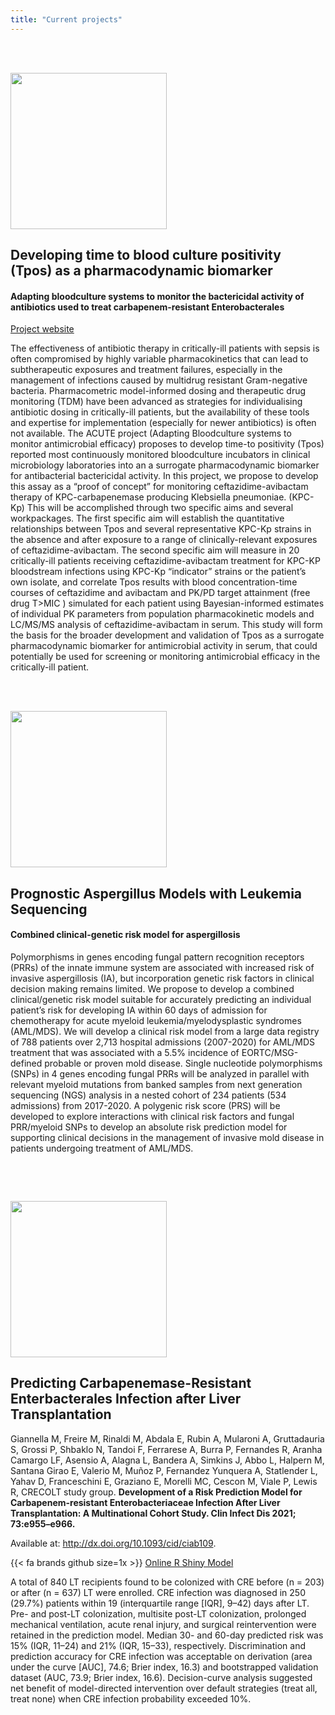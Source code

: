 ```yaml
---
title: "Current projects"
---
```


<br><br>

![](images/acute.png){fig-align="center" width="250"}

## Developing time to blood culture positivity (Tpos) as a pharmacodynamic biomarker

#### Adapting bloodculture systems to monitor the bactericidal activity of antibiotics used to treat carbapenem-resistant Enterobacterales

[Project website](http://www.acuteblood.com)

The effectiveness of antibiotic therapy in critically-ill patients with sepsis is often compromised by highly variable pharmacokinetics that can lead to subtherapeutic exposures and treatment failures, especially in the management of infections caused by multidrug resistant Gram-negative bacteria. Pharmacometric model-informed dosing and therapeutic drug monitoring (TDM) have been advanced as strategies for individualising antibiotic dosing in critically-ill patients, but the availability of these tools and expertise for implementation (especially for newer antibiotics) is often not available. The ACUTE project (Adapting Bloodculture systems to monitor antimicrobial efficacy) proposes to develop time-to positivity (Tpos) reported most continuously monitored bloodculture incubators in clinical microbiology laboratories into an a surrogate pharmacodynamic biomarker for antibacterial bactericidal activity. In this project, we propose to develop this assay as a “proof of concept” for monitoring ceftazidime-avibactam therapy of KPC-carbapenemase producing Klebsiella pneumoniae. (KPC-Kp) This will be accomplished through two specific aims and several workpackages. The first specific aim will establish the quantitative relationships between Tpos and several representative KPC-Kp strains in the absence and after exposure to a range of clinically-relevant exposures of ceftazidime-avibactam. The second specific aim will measure in 20 critically-ill patients receiving ceftazidime-avibactam treatment for KPC-KP bloodstream infections using KPC-Kp “indicator” strains or the patient’s own isolate, and correlate Tpos results with blood concentration-time courses of ceftazidime and avibactam and PK/PD target attainment (free drug T\>MIC ) simulated for each patient using Bayesian-informed estimates of individual PK parameters from population pharmacokinetic models and LC/MS/MS analysis of ceftazidime-avibactam in serum. This study will form the basis for the broader development and validation of Tpos as a surrogate pharmacodynamic biomarker for antimicrobial activity in serum, that could potentially be used for screening or monitoring antimicrobial efficacy in the critically-ill patient.

<br><br>

![](images/Prose%20study.png){fig-align="center" width="250"}

## Prognostic Aspergillus Models with Leukemia Sequencing

#### Combined clinical-genetic risk model for aspergillosis

Polymorphisms in genes encoding fungal pattern recognition receptors (PRRs) of the innate immune system are associated with increased risk of invasive aspergillosis (IA), but incorporation genetic risk factors in clinical decision making remains limited. We propose to develop a combined clinical/genetic risk model suitable for accurately predicting an individual patient’s risk for developing IA within 60 days of admission for chemotherapy for acute myeloid leukemia/myelodysplastic syndromes (AML/MDS). We will develop a clinical risk model from a large data registry of 788 patients over 2,713 hospital admissions (2007-2020) for AML/MDS treatment that was associated with a 5.5% incidence of EORTC/MSG-defined probable or proven mold disease. Single nucleotide polymorphisms (SNPs) in 4 genes encoding fungal PRRs will be analyzed in parallel with relevant myeloid mutations from banked samples from next generation sequencing (NGS) analysis in a nested cohort of 234 patients (534 admissions) from 2017-2020. A polygenic risk score (PRS) will be developed to explore interactions with clinical risk factors and fungal PRR/myeloid SNPs to develop an absolute risk prediction model for supporting clinical decisions in the management of invasive mold disease in patients undergoing treatment of AML/MDS.

<br>

<br>

![](images/featured-hex.png){fig-align="center" width="250"}

## Predicting Carbapenemase-Resistant Enterbacterales Infection after Liver Transplantation

Giannella M, Freire M, Rinaldi M, Abdala E, Rubin A, Mularoni A, Gruttadauria S, Grossi P, Shbaklo N, Tandoi F, Ferrarese A, Burra P, Fernandes R, Aranha Camargo LF, Asensio A, Alagna L, Bandera A, Simkins J, Abbo L, Halpern M, Santana Girao E, Valerio M, Muñoz P, Fernandez Yunquera A, Statlender L, Yahav D, Franceschini E, Graziano E, Morelli MC, Cescon M, Viale P, Lewis R, CRECOLT study group. **Development of a Risk Prediction Model for Carbapenem-resistant Enterobacteriaceae Infection After Liver Transplantation: A Multinational Cohort Study. Clin Infect Dis 2021; 73:e955–e966.**

Available at: <http://dx.doi.org/10.1093/cid/ciab109>.

{{< fa brands github size=1x >}} [Online R Shiny Model](https://idbologna.shinyapps.io/CREPostOLTPredictionModel/)

A total of 840 LT recipients found to be colonized with CRE before (n = 203) or after (n = 637) LT were enrolled. CRE infection was diagnosed in 250 (29.7%) patients within 19 (interquartile range \[IQR\], 9–42) days after LT. Pre- and post-LT colonization, multisite post-LT colonization, prolonged mechanical ventilation, acute renal injury, and surgical reintervention were retained in the prediction model. Median 30- and 60-day predicted risk was 15% (IQR, 11–24) and 21% (IQR, 15–33), respectively. Discrimination and prediction accuracy for CRE infection was acceptable on derivation (area under the curve \[AUC\], 74.6; Brier index, 16.3) and bootstrapped validation dataset (AUC, 73.9; Brier index, 16.6). Decision-curve analysis suggested net benefit of model-directed intervention over default strategies (treat all, treat none) when CRE infection probability exceeded 10%.

